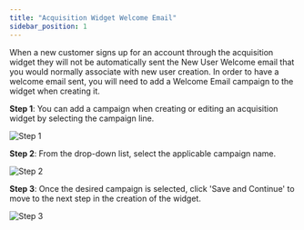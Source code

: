 ```yaml
---
title: "Acquisition Widget Welcome Email"
sidebar_position: 1
---
```


When a new customer signs up for an account through the acquisition widget they will not be automatically sent the New User Welcome email that you would normally associate with new user creation. In order to have a welcome email sent, you will need to add a Welcome Email campaign to the widget when creating it.

**Step 1**: You can add a campaign when creating or editing an acquisition widget by selecting the campaign line.

![Step 1](./img/marketing-acquisition-widgets/welcome-email-step1.jpg)

**Step 2**: From the drop-down list, select the applicable campaign name.

![Step 2](./img/marketing-acquisition-widgets/welcome-email-step2.jpg)

**Step 3**: Once the desired campaign is selected, click 'Save and Continue' to move to the next step in the creation of the widget.

![Step 3](./img/marketing-acquisition-widgets/welcome-email-step3.jpg)